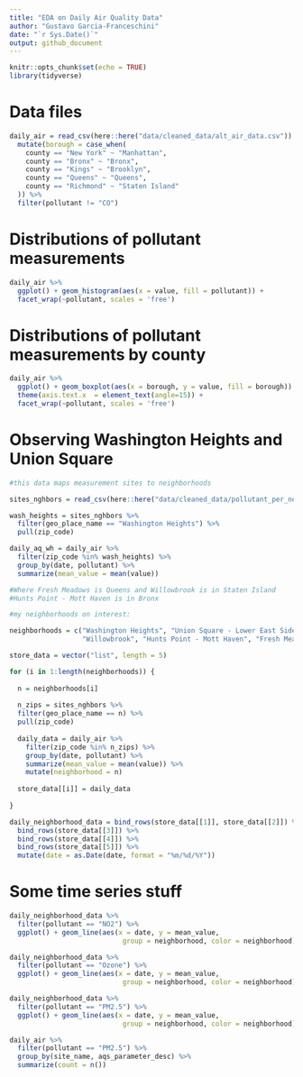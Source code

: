 ```yaml
---
title: "EDA on Daily Air Quality Data"
author: "Gustavo Garcia-Franceschini"
date: "`r Sys.Date()`"
output: github_document
---
```


```r
knitr::opts_chunk$set(echo = TRUE)
library(tidyverse)
```

# Data files

```r
daily_air = read_csv(here::here("data/cleaned_data/alt_air_data.csv")) %>%
  mutate(borough = case_when(
    county == "New York" ~ "Manhattan",
    county == "Bronx" ~ "Bronx",
    county == "Kings" ~ "Brooklyn",
    county == "Queens" ~ "Queens",
    county == "Richmond" ~ "Staten Island"
  )) %>% 
  filter(pollutant != "CO")
```

# Distributions of pollutant measurements

```r
daily_air %>%
  ggplot() + geom_histogram(aes(x = value, fill = pollutant)) + 
  facet_wrap(~pollutant, scales = 'free')
```

# Distributions of pollutant measurements by county

```r
daily_air %>%
  ggplot() + geom_boxplot(aes(x = borough, y = value, fill = borough)) + 
  theme(axis.text.x  = element_text(angle=15)) +
  facet_wrap(~pollutant, scales = 'free')
```

# Observing Washington Heights and Union Square

```r
#this data maps measurement sites to neighborhoods

sites_nghbors = read_csv(here::here("data/cleaned_data/pollutant_per_neighborhood.csv"))

wash_heights = sites_nghbors %>%
  filter(geo_place_name == "Washington Heights") %>%
  pull(zip_code)

daily_aq_wh = daily_air %>%
  filter(zip_code %in% wash_heights) %>%
  group_by(date, pollutant) %>%
  summarize(mean_value = mean(value))


```

```r
#Where Fresh Meadows is Queens and Willowbrook is in Staten Island
#Hunts Point - Mott Haven is in Bronx

#my neighborhoods on interest:

neighborhoods = c("Washington Heights", "Union Square - Lower East Side",
                  "Willowbrook", "Hunts Point - Mott Haven", "Fresh Meadows")

store_data = vector("list", length = 5)

for (i in 1:length(neighborhoods)) {
  
  n = neighborhoods[i]
  
  n_zips = sites_nghbors %>%
  filter(geo_place_name == n) %>%
  pull(zip_code)
  
  daily_data = daily_air %>%
    filter(zip_code %in% n_zips) %>%
    group_by(date, pollutant) %>%
    summarize(mean_value = mean(value)) %>%
    mutate(neighborhood = n)
  
  store_data[[i]] = daily_data
  
}
```

```r
daily_neighborhood_data = bind_rows(store_data[[1]], store_data[[2]]) %>%
  bind_rows(store_data[[3]]) %>%
  bind_rows(store_data[[4]]) %>%
  bind_rows(store_data[[5]]) %>%
  mutate(date = as.Date(date, format = "%m/%d/%Y"))
```

# Some time series stuff

```r

daily_neighborhood_data %>%
  filter(pollutant == "NO2") %>%
  ggplot() + geom_line(aes(x = date, y = mean_value,
                            group = neighborhood, color = neighborhood))
```

```r

daily_neighborhood_data %>%
  filter(pollutant == "Ozone") %>%
  ggplot() + geom_line(aes(x = date, y = mean_value,
                            group = neighborhood, color = neighborhood))
```

```r

daily_neighborhood_data %>%
  filter(pollutant == "PM2.5") %>%
  ggplot() + geom_line(aes(x = date, y = mean_value,
                            group = neighborhood, color = neighborhood))
```


```r
daily_air %>%
  filter(pollutant == "PM2.5") %>%
  group_by(site_name, aqs_parameter_desc) %>%
  summarize(count = n())
```



